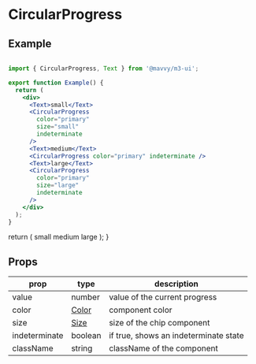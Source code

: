 # CircularProgress

## Example

```jsx

import { CircularProgress, Text } from '@mavvy/m3-ui';

export function Example() {
  return (
    <div>
      <Text>small</Text>
      <CircularProgress
        color="primary"
        size="small"
        indeterminate
      />
      <Text>medium</Text>
      <CircularProgress color="primary" indeterminate />
      <Text>large</Text>
      <CircularProgress
        color="primary"
        size="large"
        indeterminate
      />
    </div>
  );
}


```


  return (
    <List>
      <Text>small</Text>
      <CircularProgress indeterminate color="primary" size="small" />
      <Text>medium</Text>
      <CircularProgress indeterminate color="primary" />
      <Text>large</Text>
      <CircularProgress indeterminate color="primary" size="large" />
    </List>
  );
}

<Example />

## Props

|prop|type|description|
|----|----|-----------|
|value|number|value of the current progress|
|color|[Color](/docs/theming/colors)|component color|
|size|[Size](#size)|size of the chip component|
|indeterminate|boolean|if true, shows an indeterminate state|
|className|string|className of the component|
